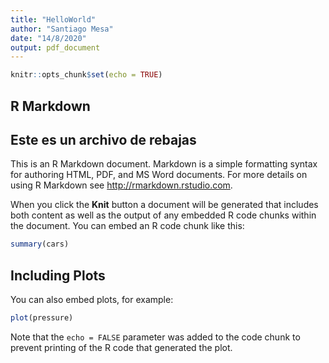 ---
title: "HelloWorld"
author: "Santiago Mesa"
date: "14/8/2020"
output: pdf_document
---

```{r setup, include=FALSE}
knitr::opts_chunk$set(echo = TRUE)
```

## R Markdown

## Este es un archivo de rebajas

This is an R Markdown document. Markdown is a simple formatting syntax for authoring HTML, PDF, and MS Word documents. For more details on using R Markdown see <http://rmarkdown.rstudio.com>.

When you click the **Knit** button a document will be generated that includes both content as well as the output of any embedded R code chunks within the document. You can embed an R code chunk like this:

```{r cars}
summary(cars)
```

## Including Plots

You can also embed plots, for example:

```{r pressure, echo=FALSE}
plot(pressure)
```

Note that the `echo = FALSE` parameter was added to the code chunk to prevent printing of the R code that generated the plot.
